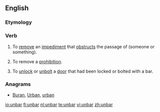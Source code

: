 ==English==

===Etymology===
{{prefix|un|bar}}

===Verb===
{{en-verb|unbarr|ed}}
# {{transitive}} To [[remove]] an [[impediment]] that [[obstruct]]s the passage of (someone or something).
# {{transitive}} To remove a [[prohibition]].
# {{transitive}} To [[unlock]] or [[unbolt]] a [[door]] that had been locked or bolted with a bar.

===Anagrams===
* [[Buran#English|Buran]], [[Urban#English|Urban]], [[urban#English|urban]]

[[io:unbar]]
[[fi:unbar]]
[[nl:unbar]]
[[te:unbar]]
[[vi:unbar]]
[[zh:unbar]]